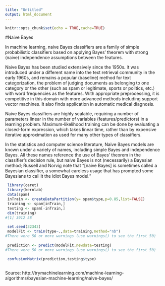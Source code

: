 ```yaml
---
title: "Untitled"
output: html_document
---
```


```r
knitr::opts_chunk$set(echo = TRUE,cache=TRUE)
```


#Naive Bayes

In machine learning, naive Bayes classifiers are a family of simple probabilistic classifiers based on applying Bayes' theorem with strong (naive) independence assumptions between the features.

Naive Bayes has been studied extensively since the 1950s. It was introduced under a different name into the text retrieval community in the early 1960s, and remains a popular (baseline) method for text categorization, the problem of judging documents as belonging to one category or the other (such as spam or legitimate, sports or politics, etc.) with word frequencies as the features. With appropriate preprocessing, it is competitive in this domain with more advanced methods including support vector machines. It also finds application in automatic medical diagnosis.

Naive Bayes classifiers are highly scalable, requiring a number of parameters linear in the number of variables (features/predictors) in a learning problem. Maximum-likelihood training can be done by evaluating a closed-form expression, which takes linear time, rather than by expensive iterative approximation as used for many other types of classifiers.

In the statistics and computer science literature, Naive Bayes models are known under a variety of names, including simple Bayes and independence Bayes. All these names reference the use of Bayes' theorem in the classifier's decision rule, but naive Bayes is not (necessarily) a Bayesian method; Russell and Norvig note that "[naive Bayes] is sometimes called a Bayesian classifier, a somewhat careless usage that has prompted some Bayesians to call it the idiot Bayes model."

```r

 library(caret)
 library(kernlab)
 data(spam)
 inTrain <- createDataPartition(y= spam$type,p=0.85,list=FALSE)
 training <- spam[inTrain,]
 testing <- spam[-inTrain,]
 dim(training)
#[1] 3912 58
 
 set.seed(32343)
 modelFit <- train(type~.,data=training,method="nb")
#There were 50 or more warnings (use warnings() to see the first 50)
 
 prediction <- predict(modelFit,newdata=testing)
#There were 50 or more warnings (use warnings() to see the first 50)
 
 confusionMatrix(prediction,testing$type)



```

Source: http://trymachinelearning.com/machine-learning-algorithms/bayesian-machine-learning/naive-bayes/